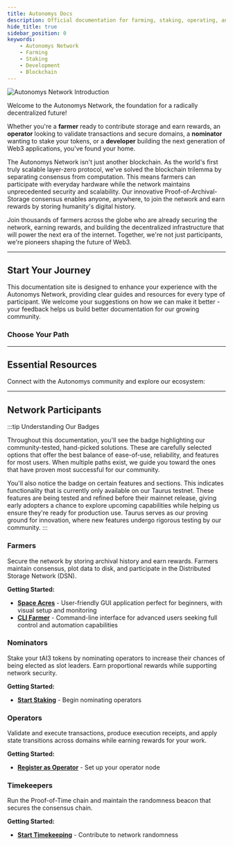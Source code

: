 ```yaml
---
title: Autonomys Docs
description: Official documentation for farming, staking, operating, and building on the Autonomys Network
hide_title: true
sidebar_position: 0
keywords:
    - Autonomys Network
    - Farming
    - Staking
    - Development
    - Blockchain
---
```



![Autonomys Network Introduction](/img/learn/intro-banner.avif)

Welcome to the Autonomys Network, the foundation for a radically decentralized future!  

Whether you're a **farmer** ready to contribute storage and earn rewards, an **operator** looking to validate transactions and secure domains, a **nominator** wanting to stake your tokens, or a **developer** building the next generation of Web3 applications, you've found your home.

The Autonomys Network isn't just another blockchain. As the world's first truly scalable layer-zero protocol, we've solved the blockchain trilemma by separating consensus from computation. This means farmers can participate with everyday hardware while the network maintains unprecedented security and scalability. Our innovative Proof-of-Archival-Storage consensus enables anyone, anywhere, to join the network and earn rewards by storing humanity's digital history.

Join thousands of farmers across the globe who are already securing the network, earning rewards, and building the decentralized infrastructure that will power the next era of the internet. Together, we're not just participants, we're pioneers shaping the future of Web3.

---

## <Icon icon={ICONS.ROCKET_LAUNCH} />Start Your Journey

This documentation site is designed to enhance your experience with the Autonomys Network, providing clear guides and resources for every type of participant. We welcome your suggestions on how we can make it better - your feedback helps us build better documentation for our growing community.

<div className="center-content">

### Choose Your Path

<div className="releases-container">
  <ActionButton 
    to="/farming/space-acres/install" 
    title="Start Farming" 
    subtitle="Earn rewards by storing data" 
    icon={ICONS.FARMER} 
  />
  
  <ActionButton 
    to="/staking/stake" 
    title="Start Staking" 
    subtitle="Nominate operators & earn" 
    icon={ICONS.NOMINATOR} 
  />
  
  <ActionButton 
    to="/staking/operator/register" 
    title="Become an Operator" 
    subtitle="Validate transactions" 
    icon={ICONS.OPERATOR} 
  />
  
  <ActionButton 
    to="https://academy.autonomys.xyz/" 
    title="Autonomys Academy" 
    subtitle="Learn the fundamentals" 
    icon={ICONS.ACADEMY} 
    external 
  />
  
  <ActionButton 
    to="https://develop.autonomys.xyz" 
    title="Developer Hub" 
    subtitle="Build more. Code less." 
    icon={ICONS.DEVELOPER} 
    external 
  />
  
  <ActionButton 
    to="/participate/contribute/intro" 
    title="Contribute" 
    subtitle="Improve docs & help others" 
    icon={ICONS.CONTRIBUTE} 
  />
</div>

</div>

---

## <Icon icon={ICONS.WEB} />Essential Resources

Connect with the Autonomys community and explore our ecosystem:

<div className="resource-cards">
  <ResourceCard 
    to="https://autonomys.xyz/discord" 
    title="Discord" 
    subtitle="Join our community chat" 
    icon={ICONS.DISCORD} 
  />
  
  <ResourceCard 
    to="https://t.me/subspace_network" 
    title="Telegram" 
    subtitle="Connect on Telegram" 
    icon={ICONS.TELEGRAM} 
  />
  
  <ResourceCard 
    to="https://github.com/autonomys" 
    title="GitHub" 
    subtitle="Explore our open source code" 
    icon={ICONS.GITHUB} 
  />
  
  <ResourceCard 
    to="https://autonomys.xyz" 
    title="Autonomys Website" 
    subtitle="Learn about our vision" 
    icon={ICONS.AUTONOMYS} 
  />
  
  <ResourceCard 
    to="https://astral.autonomys.xyz" 
    title="Astral Block Explorer" 
    subtitle="Explore network activity" 
    icon={ICONS.EXPLORER} 
  />
  
  <ResourceCard 
    to="https://forum.autonomys.xyz" 
    title="Community Forums" 
    subtitle="Discuss and share knowledge" 
    icon={ICONS.FORUM} 
  />
</div>

---

## <Icon icon={ICONS.COMMUNITY} />Network Participants

:::tip Understanding Our Badges

Throughout this documentation, you'll see the <Badge variant="recommended" text="Recommended" /> badge highlighting our community-tested, hand-picked solutions. These are carefully selected options that offer the best balance of ease-of-use, reliability, and features for most users. When multiple paths exist, we guide you toward the ones that have proven most successful for our community.

You'll also notice the <Badge variant="testnet" text="Testnet" /> badge on certain features and sections. This indicates functionality that is currently only available on our Taurus testnet. These features are being tested and refined before their mainnet release, giving early adopters a chance to explore upcoming capabilities while helping us ensure they're ready for production use. Taurus serves as our proving ground for innovation, where new features undergo rigorous testing by our community.
:::

### <Icon icon={ICONS.FARMER} />Farmers
Secure the network by storing archival history and earn rewards. Farmers maintain consensus, plot data to disk, and participate in the Distributed Storage Network (DSN).

**Getting Started:**
- **[Space Acres](/farming/space-acres/install)** <Badge variant="recommended" text="Recommended" /> - User-friendly GUI application perfect for beginners, with visual setup and monitoring
- **[CLI Farmer](/farming/cli/install)** - Command-line interface for advanced users seeking full control and automation capabilities

### <Icon icon={ICONS.NOMINATOR} />Nominators
Stake your tAI3 tokens by nominating operators to increase their chances of being elected as slot leaders. Earn proportional rewards while supporting network security.

**Getting Started:**
- **[Start Staking](/staking/stake)** <Badge variant="testnet" text="Testnet" /> - Begin nominating operators

### <Icon icon={ICONS.OPERATOR} />Operators
Validate and execute transactions, produce execution receipts, and apply state transitions across domains while earning rewards for your work.

**Getting Started:**
- **[Register as Operator](/staking/operator/register)** <Badge variant="testnet" text="Testnet" /> - Set up your operator node

### <Icon icon={ICONS.TIMEKEEPER} />Timekeepers
Run the Proof-of-Time chain and maintain the randomness beacon that secures the consensus chain.

**Getting Started:**
- **[Start Timekeeping](/farming/timekeeper)** - Contribute to network randomness